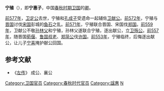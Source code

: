 {{Multiple issues|
{{No footnotes|time=2020-12-31T11:10:58+00:00}}
{{Refimprove|time=2020-12-31T11:10:58+00:00}}
}}
{{模板:Infobox 先秦人物
|名称= 宁惠子
|图像=
|图说=
|姓=[[姬姓|姬]]
|氏=宁
|名=殖
|字=
|别名=
|别字=
|谥号=惠
|时代=春秋时期
|国家=[[卫国|卫]] 
|身份=
|出生=
|逝世=
|在位=
|父=[[宁相|宁相]]
|母=
|正妻=
|妾=
|子女=[[宁喜|宁喜]]
|太子=
}}
'''宁殖'''（{{bd|？||前553年||catIdx=N}}），即'''宁惠子'''，中国[[春秋时期|春秋时期]][[卫国|卫国]]的[[卿_(官制)|卿]]。

[[前577年|前577年]]，[[卫定公|卫定公]]去世，宁殖和[[孔成子|孔成子]]受遗命一起辅佐[[卫献公|卫献公]]。[[前572年|前572年]]，宁殖与[[晋国|晋国]]讨伐[[宋国|宋国]]彭城的[[鱼石|鱼石]]之乱。[[前571年|前571年]]，宁殖联合晋国、宋国伐[[郑国|郑国]]。[[前559年|前559年]]，卫献公不敬[[孙林父|孙林父]]和宁殖，孙林父遂联合宁殖，逐出献公，立[[卫殇公|卫殇公]]。[[前557年|前557年]]，随晋国[[荀偃|荀偃]]、[[鲁国|鲁国]][[叔老|叔老]]、[[郑简公|郑简公]]伐[[许国|许国]]。[[前553年|前553年]]，宁殖临终，后悔逐出献公，让儿子[[宁喜|宁喜]]掩护献公回国。
==参考文献==
*《[[左传|左传]]》 成公、襄公

[[Category:卫国官员|Category:卫国官员]]
[[Category:春秋时代官员|Category:春秋时代官员]]
[[Category:諡惠|Category:諡惠]]
[[Category:姬姓|N]]